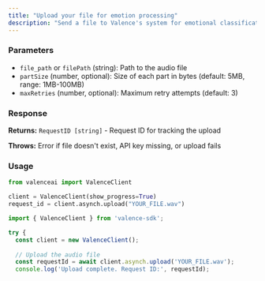 ```yaml
---
title: "Upload your file for emotion processing"
description: "Send a file to Valence's system for emotional classification."
---
```


### Parameters

- `file_path` or `filePath` (string): Path to the audio file
- `partSize` (number, optional): Size of each part in bytes (default: 5MB, range: 1MB-100MB)
- `maxRetries` (number, optional): Maximum retry attempts (default: 3)

### Response

**Returns:** `RequestID [string]` - Request ID for tracking the upload

**Throws:** Error if file doesn't exist, API key missing, or upload fails

### Usage

<CodeGroup>

```python Python
from valenceai import ValenceClient

client = ValenceClient(show_progress=True)
request_id = client.asynch.upload("YOUR_FILE.wav")
```


```javascript Javascript
import { ValenceClient } from 'valence-sdk';

try {
  const client = new ValenceClient();
  
  // Upload the audio file
  const requestId = await client.asynch.upload('YOUR_FILE.wav');
  console.log('Upload complete. Request ID:', requestId);
```

</CodeGroup>